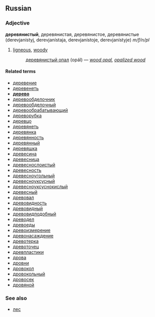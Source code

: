 ==Russian==
===Adjective===
'''деревянистый''', деревянистая, деревянистое, деревянистые (derevjanístyj, derevjanístaja, derevjanístoje, derevjanístyje) ''m/f/n/pl''

#[[ligneous]], [[woody]]
#:[[деревянистый опал]] (opál) — ''[[wood opal]], [[opalized wood]]''

====Related terms====
*[[деревение]]
*[[деревенеть]]
*'''[[дерево]]'''
*[[деревообделочник]]
*[[деревообделочный]]
*[[деревообрабатывающий]]
*[[дереворубка]]
*[[деревцо]]
*[[деревянеть]]
*[[деревянка]]
*[[деревянность]]
*[[деревянный]]
*[[деревяшка]]
*[[древесина]]
*[[древесница]]
*[[древеснослоистый]]
*[[древесность]]
*[[древесноугольный]]
*[[древесноуксусный]]
*[[древесноуксуснокислый]]
*[[древесный]]
*[[древовал]]
*[[древовидность]]
*[[древовидный]]
*[[древовидподобный]]
*[[древодел]]
*[[древоеды]]
*[[древоизмерение]]
*[[древонасаждение]]
*[[древотерка]]
*[[древоточец]]
*[[древпластики]]
*[[дрова]]
*[[дровни]]
*[[дровокол]]
*[[дровокольный]]
*[[дровосек]]
*[[дровяной]]

===See also===
*[[лес]]